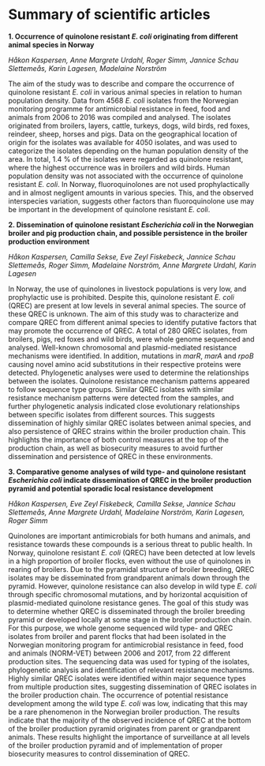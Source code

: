 # Summary of scientific articles

**1. Occurrence of quinolone resistant _E. coli_ originating from different animal species in Norway**

_Håkon Kaspersen, Anne Margrete Urdahl, Roger Simm, Jannice Schau Slettemeås, Karin Lagesen, Madelaine Norström_

The aim of the study was to describe and compare the occurrence of quinolone resistant _E. coli_ in various animal species in relation to human population density. Data from 4568 _E. coli_ isolates from the Norwegian monitoring programme for antimicrobial resistance in feed, food and animals from 2006 to 2016 was compiled and analysed. The isolates originated from broilers, layers, cattle, turkeys, dogs, wild birds, red foxes, reindeer, sheep, horses and pigs. Data on the geographical location of origin for the isolates was available for 4050 isolates, and was used to categorize the isolates depending on the human population density of the area. In total, 1.4 % of the isolates were regarded as quinolone resistant, where the highest occurrence was in broilers and wild birds. Human population density was not associated with the occurrence of quinolone resistant _E. coli_. In Norway, fluoroquinolones are not used prophylactically and in almost negligent amounts in various species. This, and the observed interspecies variation, suggests other factors than fluoroquinolone use may be important in the development of quinolone resistant _E. coli_.

**2. Dissemination of quinolone resistant _Escherichia coli_ in the Norwegian broiler and pig production chain, and possible persistence in the broiler production environment**

_Håkon Kaspersen, Camilla Sekse, Eve Zeyl Fiskebeck, Jannice Schau Slettemeås, Roger Simm, Madelaine Norström, Anne Margrete Urdahl, Karin Lagesen_

In Norway, the use of quinolones in livestock populations is very low, and prophylactic use is prohibited. Despite this, quinolone resistant _E. coli_ (QREC) are present at low levels in several animal species. The source of these QREC is unknown. The aim of this study was to characterize and compare QREC from different animal species to identify putative factors that may promote the occurrence of QREC. A total of 280 QREC isolates, from broilers, pigs, red foxes and wild birds, were whole genome sequenced and analysed. Well-known chromosomal and plasmid-mediated resistance mechanisms were identified. In addition, mutations in _marR_, _marA_ and _rpoB_ causing novel amino acid substitutions in their respective proteins were detected.  Phylogenetic analyses were used to determine the relationships between the isolates. Quinolone resistance mechanism patterns appeared to follow sequence type groups. Similar QREC isolates with similar resistance mechanism patterns were detected from the samples, and further phylogenetic analysis indicated close evolutionary relationships between specific isolates from different sources. This suggests dissemination of highly similar QREC isolates between animal species, and also persistence of QREC strains within the broiler production chain. This highlights the importance of both control measures at the top of the production chain, as well as biosecurity measures to avoid further dissemination and persistence of QREC in these environments. 

**3. Comparative genome analyses of wild type- and quinolone resistant _Escherichia coli_ indicate dissemination of QREC in the broiler production pyramid and potential sporadic local resistance development**

_Håkon Kaspersen, Eve Zeyl Fiskebeck, Camilla Sekse, Jannice Schau Slettemeås, Anne Margrete Urdahl, Madelaine Norström, Karin Lagesen, Roger Simm_

Quinolones are important antimicrobials for both humans and animals, and resistance towards these compounds is a serious threat to public health. In Norway, quinolone resistant _E. coli_ (QREC) have been detected at low levels in a high proportion of broiler flocks, even without the use of quinolones in rearing of broilers. Due to the pyramidal structure of broiler breeding, QREC isolates may be disseminated from grandparent animals down through the pyramid. However, quinolone resistance can also develop in wild type _E. coli_ through specific chromosomal mutations, and by horizontal acquisition of plasmid-mediated quinolone resistance genes. The goal of this study was to determine whether QREC is disseminated through the broiler breeding pyramid or developed locally at some stage in the broiler production chain. For this purpose, we whole genome sequenced wild type- and QREC isolates from broiler and parent flocks that had been isolated in the Norwegian monitoring program for antimicrobial resistance in feed, food and animals (NORM-VET) between 2006 and 2017, from 22 different production sites. The sequencing data was used for typing of the isolates, phylogenetic analysis and identification of relevant resistance mechanisms. Highly similar QREC isolates were identified within major sequence types from multiple production sites, suggesting dissemination of QREC isolates in the broiler production chain. The occurrence of potential resistance development among the wild type _E. coli_ was low, indicating that this may be a rare phenomenon in the Norwegian broiler production. The results indicate that the majority of the observed incidence of QREC at the bottom of the broiler production pyramid originates from parent or grandparent animals. These results highlight the importance of surveillance at all levels of the broiler production pyramid and of implementation of proper biosecurity measures to control dissemination of QREC. 